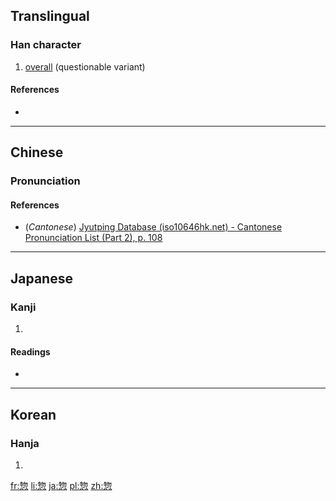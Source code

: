 ==Translingual==

===Han character===
{{Han char|rn=61|rad=心|as=08|sn=12|four=|canj=HHP|ids=⿱物心}}

# [[overall]] (questionable variant)

====References====
* {{Han ref|kx=0392.030|dkj=10829|dj=0727.070|hdz=42311.080|uh=60E3|ud=24803}}

----

==Chinese==
{{zh-forms}}

===Pronunciation===
{{zh-pron
|m=zǒng
|c=zung2
|mc=
|oc=
|cat=a,adv
}}

====References====
* (''Cantonese'') [http://www.iso10646hk.net/jp/document/download.jsp Jyutping Database (iso10646hk.net) - Cantonese Pronunciation List (Part 2), p. 108]

----

==Japanese==

===Kanji===
{{ja-kanji|grade=n|rs=心08}}

# {{defn|lang=ja|sort=心08}}

====Readings====
* {{ja-readings|on=[[そう]] (sō)|kun=[[いそがしい]] (isogashii), [[そうじて]] (sōjite)}}

----

==Korean==

===Hanja===
{{ko-hanja|hangeul=총|eumhun=|rv=chong|mr=ch'ong|y=chong}}

# {{defn|lang=ko|sort=心08}}

[[fr:惣]]
[[li:惣]]
[[ja:惣]]
[[pl:惣]]
[[zh:惣]]